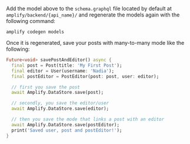 Add the model above to the `schema.graphql` file located by default at `amplify/backend/{api_name}/` and regenerate the models again with the following command:

```console
amplify codegen models
```

Once it is regenerated, save your posts with many-to-many mode like the following:

```dart
Future<void> savePostAndEditor() async {
  final post = Post(title: 'My First Post');
  final editor = User(username: 'Nadia');
  final postEditor = PostEditor(post: post, user: editor);

  // first you save the post
  await Amplify.DataStore.save(post);

  // secondly, you save the editor/user
  await Amplify.DataStore.save(editor);

  // then you save the mode that links a post with an editor
  await Amplify.DataStore.save(postEditor);
  print('Saved user, post and postEditor!');
}
```
